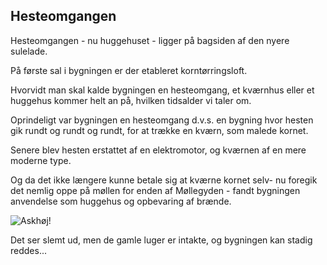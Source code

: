 ## Hesteomgangen

Hesteomgangen - nu huggehuset - ligger på bagsiden af den nyere sulelade.

På første sal i bygningen er der etableret korntørringsloft.

Hvorvidt man skal kalde bygningen en hesteomgang, et kværnhus eller et huggehus kommer helt an på, hvilken tidsalder vi taler om.

Oprindeligt var bygningen en hesteomgang d.v.s. en bygning hvor hesten gik rundt og rundt og rundt, for at trække en kværn, som malede kornet.

Senere blev hesten erstattet af en elektromotor, og kværnen af en mere moderne type.

Og da det ikke længere kunne betale sig at kværne kornet selv- nu foregik det nemlig oppe på møllen for enden af Møllegyden - fandt bygningen anvendelse som huggehus og opbevaring af brænde.

![Askhøj!](/images/hesteomg3.jpeg)

Det ser slemt ud, men de gamle luger er intakte, og bygningen kan stadig reddes...